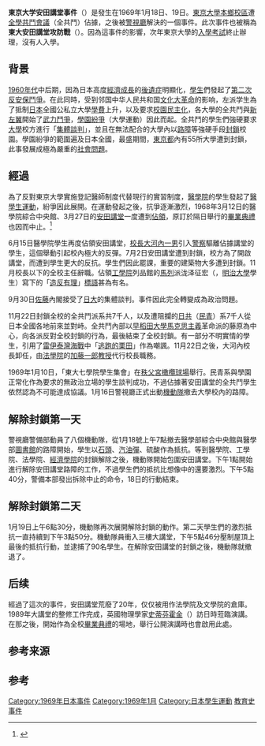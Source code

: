 {{Infobox Military Conflict
|conflict = 安田講堂攻防戰
|partof = [[東大紛争|東大紛争]]
|image = [[File:Yasuda_Auditorium.jpg|300px]]
|caption =
|date = 1969年1月18日 - 1月19日
|place = [[東京大学|東京大学]]本郷校區[[安田講堂|安田講堂]]
|coordinates =
|casus =
|map_type =
|latitude =
|longitude =
|map_size =
|map_caption =
|map_label =
|territory =
|result = [[警視廳|警視廳]]鎮壓全學共鬥會議
|status =
|combatant1 = [[警視廳|警視廳]]{{link-ja|機動隊|機動隊}}
|combatant2 = [[全學共鬥會議|全學共鬥會議]]
|combatant3 =
|commander1 = {{link-ja|佐佐淳行|佐々淳行}}
|commander2 = {{link-ja|今井澄|今井澄}}、{{link-ja|米田隆介|米田隆介}}
|commander3 =
|strength1 = 8個機動隊8500人
|strength2 = 2000人左右?
|strength3 =
|casualties1 = 負傷者710人（重傷31人）
|casualties2 = 負傷者47人（重傷1人）、[[逮捕|逮捕]]者457人
|casualties3 =
|notes =
}}
'''東京大学安田講堂事件'''（{{jpn|j=東大安田講堂事件|hg=とうだいやすだこうどうじけん}}）是發生在1969年1月18日、19日。[[東京大學|東京大學]][[本鄉_(文京區)|本鄉]][[校區|校區]]遭[[全学共闘会議|全學共鬥會議]]（全共鬥）佔據，之後被[[警視廳|警視廳]]解決的一個事件。此次事件也被稱為'''東大安田講堂攻防戰'''（{{lang-ja|東大安田講堂攻防戦}}）。因為這事件的影響，次年東京大學的[[入學考試|入學考試]]終止辦理，沒有人入學。

==背景==
[[1960年代|1960年代]]中后期，因為日本高度[[經濟成長|經濟成長]]的[[後遺症|後遺症]]明顯化，[[學生|學生]]們發起了[[安保鬥爭|第二次反安保鬥爭]]。在此同時，受到邻国中华人民共和国[[文化大革命|文化大革命]]的影响，左派学生為了抵制[[日本|日本]]全國公私立大學[[學費|學費]]上升，以及要求[[校園|校園]][[民主化|民主化]]，各大學的全共鬥與[[新左翼|新左翼]]開始了[[武力鬥爭|武力鬥爭]]，[[學園紛爭|學園紛爭]]（大學運動）因此而起。全共鬥的學生們強硬要求[[大學|大學]]校方進行「[[集體談判|集體談判]]」，並且在無法配合的大學內以[[路障|路障]]等強硬手段[[封鎖|封鎖]]校園。學園紛爭的範圍遍及日本全國，最盛期間，[[東京都|東京都]]內有55所大學遭到封鎖，此事發展成極為嚴重的[[社會問題|社會問題]]。

==經過==
為了反對東京大學實施登記醫師制度代替現行的實習制度，[[醫學院|醫學院]]的學生發起了[[醫學生運動|醫學生運動]]，紛爭因此展開。在運動發起之後，抗爭逐漸激烈，1968年3月12日的醫學院綜合中央館、3月27日的[[安田講堂|安田講堂]]一度遭到[[佔領|佔領]]，原訂於隔日舉行的[[畢業典禮|畢業典禮]]也因而中止。<ref>{{cite book |author1=島泰三 |title=安田講堂 1968-1969 |date=2005年11月1日 |publisher=中央公論新社〈中公新書〉 |isbn=9784121018212 |page=25-26}}</ref>

6月15日醫學院學生再度佔領安田講堂，[[校長|校長]][[大河內一男|大河內一男]]引入[[警察|警察]]驅離佔據講堂的學生，這個舉動引起校內極大的反彈。7月2日安田講堂遭到封鎖，校方為了開啟講堂，而遭到學生更大的反抗。學生們因此罷課，重要的建築物大多遭到封鎖。11月校長以下的全校主任辭職。佔領[[工學院|工學院]]列品館的[[馬列|馬列]]派泷泽征宏（{{lang|ja|瀧沢征宏}}，[[明治大學|明治大學]]學生）寫下的「[[造反有理|造反有理]]」[[標語|標語]]甚為有名。

9月30日[[佐藤栄作|佐藤]]內閣接受了[[日本大學|日大]]的集體談判。事件因此完全轉變成為政治問題。

11月22日封鎖全校的全共鬥派系共7千人，以及遭阻攔的[[日本共產黨|日共]]（[[日本民主青年同盟|民青]]）系7千人從日本全國各地前來並對峙。全共鬥內部以[[早稻田大學|早稻田大學]][[馬克思主義|馬克思主義]]革命派的藤原為中心，向各派反對全校封鎖的行為，最後結束了全校封鎖。有一部分不明實情的學生，引用了[[雷伊泰灣海戰|雷伊泰灣海戰]]中「[[栗田健男|逃跑的栗田]]」作為嘲諷。11月22日之後，大河內校長卸任，由[[法學院|法學院]]的[[加藤一郎|加藤一郎]][[教授|教授]]代行校長職務。

1969年1月10日，「東大七學院學生集會」在[[秩父宮橄欖球場|秩父宮橄欖球場]]舉行。民青系與學園正常化作為要求的無政治立場的學生談判成功，不過佔據著安田講堂的全共鬥學生依然認為不可能達成協議。1月16日警視廳正式出動[[機動隊|機動隊]]撤去大學校內的路障。

==解除封鎖第一天==
警視廳警備部動員了八個機動隊，從1月18號上午7點撤去醫學部綜合中央館與醫學部[[圖書館|圖書館]]的路障開始，學生以[[石頭|石頭]]、[[汽油彈|汽油彈]]、硫酸作為抵抗。等到醫學院、工學院、法學院、[[經濟學院|經濟學院]]的封鎖解除之後，機動隊開始包圍安田講堂。下午1點開始進行解除安田講堂路障的工作，不過學生們的抵抗比想像中的還要激烈。下午5點40分，警備本部發出拆除中止的命令，18日的行動結束。

==解除封鎖第二天==
1月19日上午6點30分，機動隊再次展開解除封鎖的動作。第二天學生們的激烈抵抗一直持續到下午3點50分。機動隊員衝入三樓大講堂，下午5點46分壓制屋頂上最後的抵抗行動，並逮捕了90名學生。在解除安田講堂的封鎖之後，機動隊就撤退了。

==后续==
經過了這次的事件，安田講堂荒廢了20年，仅仅被用作法學院及文學院的倉庫。1989年大講堂的整修工作完成，英國物理學家[[史蒂芬霍金|史蒂芬霍金]]（{{lang|en|Stephen William Hawking}}）訪日時蒞臨演講。在那之後，開始作為全校[[畢業典禮|畢業典禮]]的場地，舉行公開演講時也會啟用此處。

== 参考来源==
{{Reflist}}

== 参考 ==
{{Portal bar|亞洲|日本|東京|教育|大學|政治|歷史}}
[[Category:1969年日本事件|Category:1969年日本事件]]
[[Category:1969年1月|Category:1969年1月]]
[[Category:日本學生運動|Category:日本學生運動]]
[[Category:文京區|教育史]]
[[Category:東京大學事件|事件]]